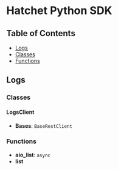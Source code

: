 # Hatchet Python SDK

## Table of Contents

- [Logs](#logs)
- [Classes](#classes)
- [Functions](#functions)

## Logs

### Classes

#### LogsClient

- **Bases**: `BaseRestClient`

### Functions

- **aio_list**: `async`
- **list**
